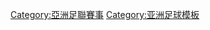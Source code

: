 {{Navbox
| listclass=hlist
| name = 亞洲足聯賽事
| title = [[亚洲足球联合总会|-{zh:亞洲足球聯合總會;zh-cn:亚洲足球联合会;zh-hk:亞洲足球協會;zh-tw:亞洲足球聯盟;}-]]賽事
| state = {{{state|autocollapse}}}
| group1 = 男子賽事
| list1 = 
{{Navbox subgroup
| group1 = 成年隊
| list1 = 
* [[亚足联亚洲杯|亞洲盃]]
* [[亞足聯團結盃|團結盃]]
* 分區
** [[東盟足球錦標賽]]
** [[中亞足球錦標賽]]
** [[東亞足球錦標賽]]
** [[南亞足球錦標賽]]
** [[西亞足球錦標賽]]
| group2 = 年齡限制
| list2 = 
* U-23
** [[亞足聯U-23亞洲盃|U-23亞洲盃]]
** [[亚洲运动会足球比赛|亞洲運動會]]
* [[亞足聯U-20亞洲盃|U-20亞洲盃]]
* [[亞足聯U-17亞洲盃|U-17亞洲盃]]
| group3 = 室內／沙灘足球
| list3 = 
* 室內足球
** [[亞足聯五人制足球亞洲盃|室內足球亞洲盃]]
** [[亞洲室內暨武藝運動會五人制足球比賽|亞洲室內暨武藝運動會]]
** [[亞足聯U-20五人制足球亞洲盃|U-20室內足球亞洲盃]]
* 沙灘足球
** [[亞足聯沙灘足球亞洲盃|沙灘足球亞洲盃]]
** [[亞洲沙灘運動會沙灘足球比賽|亞洲沙灘運動會]]
| group4 = 已停辦賽事
| list4 = 
* [[亞足聯挑戰盃|亞洲挑戰盃]]
* [[亞足聯U-14錦標賽|U-14錦標賽]]
* [[非亞國家盃]]
* [[AFC-OFC挑戰盃]]
}}
| group2 = 男子球會賽事
| list2 = 
{{Navbox subgroup
| group1 = 現有賽事
| list1 = 
* [[亚足联冠军联赛|-{zh:亞足聯冠軍聯賽;zh-cn::亚足联冠军联赛;zh-hk:亞洲聯賽冠軍盃;zh-tw:亞足聯冠軍聯賽}-]]
* [[亞洲足協盃|-{zh:亞洲足協盃;zh-cn:亚足联杯;zh-hk:亞洲足協盃;zh-tw:亞聯盃}-]]
| group2 = 室內足球
| list2 = 
* [[亞足聯室內足球球會錦標賽]]
| group3 = 已停辦賽事
| list3 = 
* [[亞足聯主席盃|主席盃]]
* [[亞洲盃賽冠軍盃|-{zh:亞洲盃賽冠軍盃;zh-cn:亚洲优胜者杯;zh-hk:亞洲盃賽冠軍盃;zh-tw:亞洲盃賽冠軍盃}-]]
* [[亞洲超級盃]]
}}
| group3 = 女子賽事
| list3 = 
{{Navbox subgroup
| group1 = 成年隊
| list1 = 
* [[亞足聯女子亞洲盃|女子亞洲盃]]
* [[亚洲运动会足球比赛|亞洲運動會]]
* 分區
** [[東南亞女子足球錦標賽]]
** [[中亞足球錦標賽]]
** [[東亞女子足球錦標賽]]
** [[南亞女子足球錦標賽]]
** [[西亞女子足球錦標賽]]

| group2 = 年齡限制
| list2 = 
* [[亞足聯U-20女子亞洲盃|U-20女子亞洲盃]]
* [[亞足聯U-17女子亞洲盃|U-17女子亞洲盃]]
| group3 = 室內足球
| list3 = 
* [[亞足聯女子室內足球亞洲盃]]
* [[亞洲室內暨武藝運動會五人制足球比賽|亞洲室內暨武藝運動會]]
| group4 = 已停辦賽事
| list4 = 
* U-14女子地區性錦標賽
}}
| group4 = 女子球會賽事
| list4 = 
{{Navbox subgroup
| group1 = 現有賽事
| list1 = [[亞足聯女子球會錦標賽]]
}}
}}<noinclude>
{{collapsible option}}
[[Category:亞洲足聯賽事]]
[[Category:亚洲足球模板]]

</noinclude>